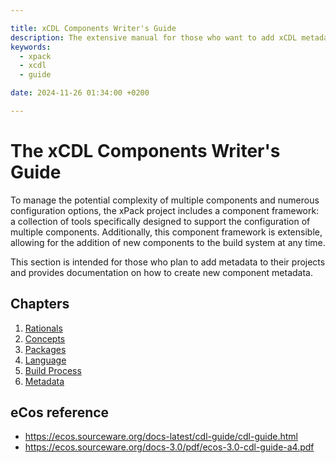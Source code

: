 ```yaml
---

title: xCDL Components Writer's Guide
description: The extensive manual for those who want to add xCDL metadata to projects
keywords:
  - xpack
  - xcdl
  - guide

date: 2024-11-26 01:34:00 +0200

---
```


# The xCDL Components Writer's Guide

To manage the potential complexity of multiple components and numerous configuration options, the xPack project includes a component framework: a collection of tools specifically designed to support the configuration of multiple components. Additionally, this component framework is extensible, allowing for the addition of new components to the build system at any time.

This section is intended for those who plan to add metadata to their projects and provides documentation on how to create new component metadata.

## Chapters

1. [Rationals](./rationals/)
2. [Concepts](./concepts/)
3. [Packages](./packages/)
4. [Language](./language/)
5. [Build Process](./build-process/)
6. [Metadata](../metadata/)

## eCos reference

- https://ecos.sourceware.org/docs-latest/cdl-guide/cdl-guide.html
- https://ecos.sourceware.org/docs-3.0/pdf/ecos-3.0-cdl-guide-a4.pdf

